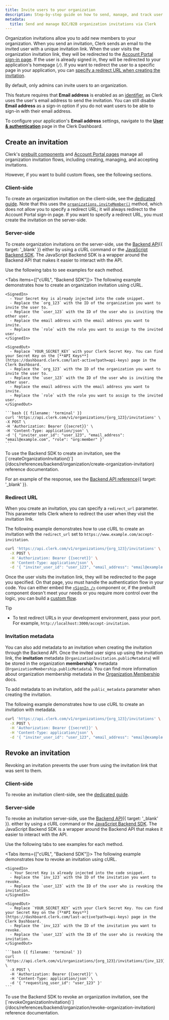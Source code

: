 ```yaml
---
title: Invite users to your organization
description: Step-by-step guide on how to send, manage, and track user invitations within your multitenant SaaS, all using Clerk Organizations.
metadata:
  title: Send and manage B2C/B2B organization invitations via Clerk
---
```


Organization invitations allow you to add new members to your organization. When you send an invitation, Clerk sends an email to the invited user with a unique invitation link. When the user visits the organization invitation link, they will be redirected to the [Account Portal sign-in page](/docs/guides/customizing-clerk/account-portal#sign-in). If the user is already signed in, they will be redirected to your application's homepage (`/`). If you want to redirect the user to a specific page in your application, you can [specify a redirect URL when creating the invitation](#redirect-url).

By default, only admins can invite users to an organization.

This feature requires that **Email address** is enabled as an [identifier](/docs/guides/configure/auth-strategies/sign-up-sign-in-options#identifiers), as Clerk uses the user's email address to send the invitation. You can still disable **Email address** as a sign-in option if you do not want users to be able to sign-in with their email address.

To configure your application's **Email address** settings, navigate to the [**User & authentication**](https://dashboard.clerk.com/last-active?path=user-authentication/user-and-authentication) page in the Clerk Dashboard.

## Create an invitation

Clerk's [prebuilt components](/docs/references/general/components/overview) and [Account Portal pages](/docs/guides/customizing-clerk/account-portal) manage all organization invitation flows, including creating, managing, and accepting invitations.

However, if you want to build custom flows, see the following sections.

### Client-side

To create an organization invitation on the client-side, see the [dedicated guide](/docs/guides/development/custom-flows/organizations/manage-organization-invitations). Note that this uses the [`organizations.inviteMember()`](/docs/references/javascript/organization#invite-member) method, which does not allow you to specify a redirect URL; it will always redirect to the Account Portal sign-in page. If you want to specify a redirect URL, you must create the invitation on the server-side.

### Server-side

To create organization invitations on the server-side, use the [Backend API](/docs/reference/backend-api/tag/Organization-Invitations#operation/CreateOrganizationInvitation){{ target: '_blank' }} either by using a cURL command or the [JavaScript Backend SDK](/docs/getting-started/quickstart). The JavaScript Backend SDK is a wrapper around the Backend API that makes it easier to interact with the API.

Use the following tabs to see examples for each method.

<Tabs items={["cURL", "Backend SDK"]}>
  <Tab>
    The following example demonstrates how to create an organization invitation using cURL.

    <SignedIn>
      - Your Secret Key is already injected into the code snippet.
      - Replace the `org_123` with the ID of the organization you want to invite the user to.
      - Replace the `user_123` with the ID of the user who is inviting the other user.
      - Replace the email address with the email address you want to invite.
      - Replace the `role` with the role you want to assign to the invited user.
    </SignedIn>

    <SignedOut>
      - Replace `YOUR_SECRET_KEY` with your Clerk Secret Key. You can find your Secret Key on the [**API Keys**](https://dashboard.clerk.com/last-active?path=api-keys) page in the Clerk Dashboard.
      - Replace the `org_123` with the ID of the organization you want to invite the user to.
      - Replace the `user_123` with the ID of the user who is inviting the other user.
      - Replace the email address with the email address you want to invite.
      - Replace the `role` with the role you want to assign to the invited user.
    </SignedOut>

    ```bash {{ filename: 'terminal' }}
    curl 'https://api.clerk.com/v1/organizations/{org_123}/invitations' \
    -X POST \
    -H 'Authorization: Bearer {{secret}}' \
    -H 'Content-Type: application/json' \
    -d '{ "inviter_user_id": "user_123", "email_address": "email@example.com", "role": "org:member" }'
    ```
  </Tab>

  <Tab>
    To use the Backend SDK to create an invitation, see the [`createOrganizationInvitation()`](/docs/references/backend/organization/create-organization-invitation) reference documentation.
  </Tab>
</Tabs>

For an example of the response, see the [Backend API reference](/docs/reference/backend-api/tag/Organization-Invitations#operation/CreateOrganizationInvitation){{ target: '_blank' }}.

### Redirect URL

When you create an invitation, you can specify a `redirect_url` parameter. This parameter tells Clerk where to redirect the user when they visit the invitation link.

The following example demonstrates how to use cURL to create an invitation with the `redirect_url` set to `https://www.example.com/accept-invitation`.

```bash
curl 'https://api.clerk.com/v1/organizations/{org_123}/invitations' \
  -X POST \
  -H 'Authorization: Bearer {{secret}}' \
  -H 'Content-Type: application/json' \
  -d '{ "inviter_user_id": "user_123", "email_address": "email@example.com", "role": "org:member", "redirect_url": "https://www.example.com/accept-invitation" }'
```

Once the user visits the invitation link, they will be redirected to the page you specified. On that page, you must handle the authentication flow in your code. You can either embed the [`<SignIn />`](/docs/references/general/components/authentication/sign-in) component or, if the prebuilt component doesn't meet your needs or you require more control over the logic, you can build a [custom flow](/docs/guides/development/custom-flows/organizations/accept-organization-invitations).

> [!TIP]
>
> - To test redirect URLs in your development environment, pass your port. For example, `http://localhost:3000/accept-invitation`.

### Invitation metadata

You can also add metadata to an invitation when creating the invitation through the Backend API. Once the invited user signs up using the invitation link, the **invitation** metadata (`OrganizationInvitation.publicMetadata`) will be stored in the organization **membership's** metadata (`OrganizationMembership.publicMetadata`). You can find more information about organization membership metadata in the [Organization Membership](/docs/references/javascript/types/organization-membership) docs.

To add metadata to an invitation, add the `public_metadata` parameter when creating the invitation.

The following example demonstrates how to use cURL to create an invitation with metadata.

```bash
curl 'https://api.clerk.com/v1/organizations/{org_123}/invitations' \
  -X POST \
  -H 'Authorization: Bearer {{secret}}' \
  -H 'Content-Type: application/json' \
  -d '{ "inviter_user_id": "user_123", "email_address": "email@example.com", "role": "org:member", "public_metadata": {"department": "marketing"} }'
```

## Revoke an invitation

Revoking an invitation prevents the user from using the invitation link that was sent to them.

### Client-side

To revoke an invitation client-side, see the [dedicated guide](/docs/guides/development/custom-flows/organizations/manage-organization-invitations).

### Server-side

To revoke an invitation server-side, use the [Backend API](/docs/reference/backend-api/tag/Organization-Invitations#operation/RevokeOrganizationInvitation){{ target: '_blank' }}. either by using a cURL command or the [JavaScript Backend SDK](/docs/getting-started/quickstart). The JavaScript Backend SDK is a wrapper around the Backend API that makes it easier to interact with the API.

Use the following tabs to see examples for each method.

<Tabs items={["cURL", "Backend SDK"]}>
  <Tab>
    The following example demonstrates how to revoke an invitation using cURL.

    <SignedIn>
      - Your Secret Key is already injected into the code snippet.
      - Replace the `inv_123` with the ID of the invitation you want to revoke.
      - Replace the `user_123` with the ID of the user who is revoking the invitation.
    </SignedIn>

    <SignedOut>
      - Replace `YOUR_SECRET_KEY` with your Clerk Secret Key. You can find your Secret Key on the [**API Keys**](https://dashboard.clerk.com/last-active?path=api-keys) page in the Clerk Dashboard.
      - Replace the `inv_123` with the ID of the invitation you want to revoke.
      - Replace the `user_123` with the ID of the user who is revoking the invitation.
    </SignedOut>

    ```bash {{ filename: 'terminal' }}
    curl 'https://api.clerk.com/v1/organizations/{org_123}/invitations/{inv_123}/revoke' \
      -X POST \
      -H 'Authorization: Bearer {{secret}}' \
      -H 'Content-Type: application/json' \
      -d '{ "requesting_user_id": "user_123" }'
    ```
  </Tab>

  <Tab>
    To use the Backend SDK to revoke an organization invitation, see the [`revokeOrganizationInvitation()`](/docs/references/backend/organization/revoke-organization-invitation) reference documentation.
  </Tab>
</Tabs>
